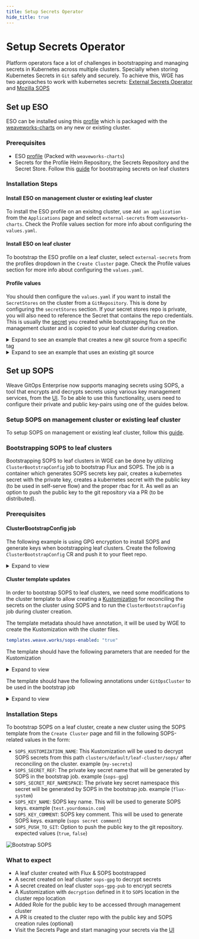 ```yaml
---
title: Setup Secrets Operator
hide_title: true
---
```



# Setup Secrets Operator

Platform operators face a lot of challenges in bootstrapping and managing secrets in Kubernetes across multiple clusters. 
Specially when storing Kubernetes Secrets in `Git` safely and securely.
To achieve this, WGE has two approaches to work with kubernetes secrets: 
[External Secrets Operator](https://external-secrets.io/v0.8.1/) and [Mozilla SOPS](https://fluxcd.io/flux/guides/mozilla-sops/)

## Set up ESO

ESO can be installed using this [profile](https://github.com/weaveworks/weave-gitops-profile-examples/tree/main/charts/external-secrets) which is packaged with the [weaveworks-charts](https://github.com/weaveworks/weave-gitops-profile-examples) on any new or existing cluster.

### Prerequisites

- ESO [profile](https://github.com/weaveworks/weave-gitops-profile-examples/tree/main/charts/external-secrets) (Packed with `weaveworks-charts`)
- Secrets for the Profile Helm Repository, the Secrets Repository and the Secret Store. Follow this [guide](/secrets/bootstraping-secrets.mdx) for bootstraping secrets on leaf clusters

### Installation Steps

#### Install ESO on management cluster or existing leaf cluster

To install the ESO profile on an exisitng cluster, use `Add an application` from the `Applications` page and select `external-secrets` from `weaveworks-charts`. Check the Profile values section for more info about configuring the `values.yaml`.

#### Install ESO on leaf cluster

To bootstrap the ESO profile on a leaf cluster, select `external-secrets` from the profiles dropdown in the `Create Cluster` page. Check the Profile values section for more info about configuring the `values.yaml`.

#### Profile values

You should then configure the `values.yaml` if you want to install the `SecretStores` on the cluster from a `GitRepository`.
This is done by configuring the `secretStores` section. If your secret stores repo is private, you will also need to reference the Secret that contains the repo credentials. This is usually the [secret](../cluster-management/getting-started.mdx#add-a-cluster-bootstrap-config) you created while bootstrapping flux on the management cluster and is copied to your leaf cluster during creation.

<details><summary>Expand to see an example that creates a new git source from a specific tag</summary>

```yaml
secretStores:
  enabled: true
  url: ssh://git@github.com/github-owner/repo-name   # url for the git repository that contains the SecretStores
  tag: v1.0.0
  path: ./                                           # could be a path to the secrets dir or a kustomization.yaml file for the SecretStore in the GitRepository
  secretRef: my-pat                                  # the name of the secret containing the repo credentials for private repositories
```
</details>

<details><summary>Expand to see an example that uses an existing git source</summary>

```yaml
secretStores:
  enabled: true
  sourceRef: # Specify the name for an existing GitSource reference
    kind: GitRepository
    name: flux-system
    namespace: flux-system
```
</details>


## Set up SOPS

Weave GitOps Enterprise now supports managing secrets using SOPS, a tool that encrypts and decrypts secrets using various key management services, from the [UI](/secrets/manage-secrets-gui.mdx). To be able to use this functionality, users need to configure their private and public key-pairs using one of the guides below.

### Setup SOPS on management cluster or existing leaf cluster

To setup SOPS on management or existing leaf cluster, follow this [guide](/secrets/managing-secrets-with-sops.mdx).


### Bootstrapping SOPS to leaf clusters

Bootstrapping SOPS to leaf clusters in WGE can be done by utilizing `ClusterBootstrapConfig` job to bootstrap Flux and SOPS.
The job is a container which generates SOPS secrets key pair, creates a kubernetes secret with the private key, creates a kubernetes secret with the public key (to be used in self-serve flow) and the proper rbac for it.
As well as an option to push the public key to the git repository via a PR (to be distributed).

### Prerequisites

#### ClusterBootstrapConfig job

The following example is using GPG encryption to install SOPS and generate keys when bootstrapping leaf clusters. Create the following `ClusterBootstrapConfig` CR and push it to your fleet repo.
        
<details><summary>Expand to view </summary>
    <CodeBlock
    title="clusters/management/capi/boostrap/sops-bootstrap-job.yaml"
    className="language-yaml"
    >
        {SopsBootstrapJob}
    </CodeBlock>
</details>

#### Cluster template updates

In order to bootstrap SOPS to leaf clusters, we need some modifications to the cluster template to allow creating a [Kustomization](https://fluxcd.io/flux/guides/mozilla-sops/#configure-in-cluster-secrets-decryption)
for reconciling the secrets on the cluster using SOPS and to run the `ClusterBootstrapConfig` job during cluster creation.

The template metadata should have annotation, it will be used by WGE to create the Kustomization with the cluster files.

```yaml
templates.weave.works/sops-enabled: "true"
```

The template should have the following parameters that are needed for the Kustomization

<details><summary>Expand to view </summary>
    <CodeBlock
    title="clusters/management/capi/templates/template.yaml"
    className="language-yaml"
    >
    {TemplateParams}
    </CodeBlock>
</details>

The template should have the following annotations under `GitOpsCluster` to be used in the bootstrap job

<details><summary>Expand to view </summary>
    <CodeBlock
    title="clusters/management/capi/templates/template.yaml"
    className="language-yaml"
    >
    {TemplateAnnotations}
    </CodeBlock>
</details>

### Installation Steps

To bootstrap SOPS on a leaf cluster, create a new cluster using the SOPS template from the `Create Cluster` page and fill in the following SOPS-related values in the form: 

- `SOPS_KUSTOMIZATION_NAME`: This Kustomization will be used to decrypt SOPS secrets from this path `clusters/default/leaf-cluster/sops/` after reconciling on the cluster. example (`my-secrets`)
- `SOPS_SECRET_REF`: The private key secret name that will be generated by SOPS in the bootstrap job. example (`sops-gpg`)
- `SOPS_SECRET_REF_NAMESPACE`: The private key secret namespace this secret will be generated by SOPS in the bootstrap job. example (`flux-system`)
- `SOPS_KEY_NAME`: SOPS key name. This will be used to generate SOPS keys. example (`test.yourdomain.com`)
- `SOPS_KEY_COMMENT`: SOPS key comment. This will be used to generate SOPS keys. example (`sops secret comment`)
- `SOPS_PUSH_TO_GIT`: Option to push the public key to the git repository. expected values (`true`, `false`)

![Bootstrap SOPS](./img/sops.png)

### What to expect 

- A leaf cluster created with Flux & SOPS bootstrapped
- A secret created on leaf cluster `sops-gpg` to decrypt secrets
- A secret created on leaf cluster `sops-gpg-pub` to encrypt secrets
- A Kustomization with `decryption` defined in it to `SOPS` location in the cluster repo location
- Added Role for the public key to be accessed through management cluster
- A PR is created to the cluster repo with the public key and SOPS creation rules (optional)
- Visit the Secrets Page and start managing your secrets via the [UI](/secrets/manage-secrets-gui.mdx)
